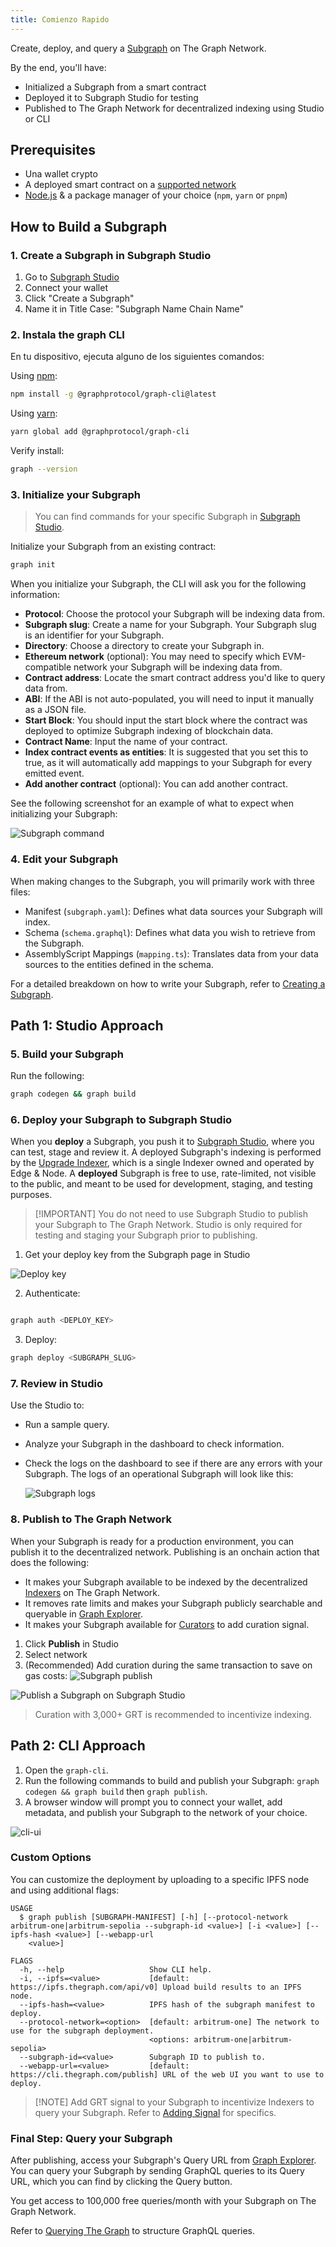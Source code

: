 ```yaml
---
title: Comienzo Rapido
---
```


Create, deploy, and query a [Subgraph](/subgraphs/developing/developer-faq/#1-what-is-a-subgraph) on The Graph Network.

By the end, you'll have:

- Initialized a Subgraph from a smart contract
- Deployed it to Subgraph Studio for testing
- Published to The Graph Network for decentralized indexing using Studio or CLI

## Prerequisites

- Una wallet crypto
- A deployed smart contract on a [supported network](/supported-networks/)
- [Node.js](https://nodejs.org/) & a package manager of your choice (`npm`, `yarn` or `pnpm`)

## How to Build a Subgraph

### 1. Create a Subgraph in Subgraph Studio

1. Go to [Subgraph Studio](https://thegraph.com/studio/)
2. Connect your wallet
3. Click "Create a Subgraph"
4. Name it in Title Case: "Subgraph Name Chain Name"

### 2. Instala the graph CLI

En tu dispositivo, ejecuta alguno de los siguientes comandos:

Using [npm](https://www.npmjs.com/):

```sh
npm install -g @graphprotocol/graph-cli@latest
```

Using [yarn](https://yarnpkg.com/):

```sh
yarn global add @graphprotocol/graph-cli
```

Verify install:

```sh
graph --version
```

### 3. Initialize your Subgraph

> You can find commands for your specific Subgraph in [Subgraph Studio](https://thegraph.com/studio/).

Initialize your Subgraph from an existing contract:

```sh
graph init
```

When you initialize your Subgraph, the CLI will ask you for the following information:

- **Protocol**: Choose the protocol your Subgraph will be indexing data from.
- **Subgraph slug**: Create a name for your Subgraph. Your Subgraph slug is an identifier for your Subgraph.
- **Directory**: Choose a directory to create your Subgraph in.
- **Ethereum network** (optional): You may need to specify which EVM-compatible network your Subgraph will be indexing data from.
- **Contract address**: Locate the smart contract address you'd like to query data from.
- **ABI**: If the ABI is not auto-populated, you will need to input it manually as a JSON file.
- **Start Block**: You should input the start block where the contract was deployed to optimize Subgraph indexing of blockchain data.
- **Contract Name**: Input the name of your contract.
- **Index contract events as entities**: It is suggested that you set this to true, as it will automatically add mappings to your Subgraph for every emitted event.
- **Add another contract** (optional): You can add another contract.

See the following screenshot for an example of what to expect when initializing your Subgraph:

![Subgraph command](/img/CLI-Example.png)

### 4. Edit your Subgraph

When making changes to the Subgraph, you will primarily work with three files:

- Manifest (`subgraph.yaml`): Defines what data sources your Subgraph will index.
- Schema (`schema.graphql`): Defines what data you wish to retrieve from the Subgraph.
- AssemblyScript Mappings (`mapping.ts`): Translates data from your data sources to the entities defined in the schema.

For a detailed breakdown on how to write your Subgraph, refer to [Creating a Subgraph](/subgraphs/developing/creating/starting-your-subgraph/).

## Path 1: Studio Approach

### 5. Build your Subgraph

Run the following:

```sh
graph codegen && graph build
```

### 6. Deploy your Subgraph to Subgraph Studio

When you **deploy** a Subgraph, you push it to [Subgraph Studio](https://thegraph.com/studio/), where you can test, stage and review it. A deployed Subgraph's indexing is performed by the [Upgrade Indexer](https://thegraph.com/blog/upgrade-indexer/), which is a single Indexer owned and operated by Edge & Node. A **deployed** Subgraph is free to use, rate-limited, not visible to the public, and meant to be used for development, staging, and testing purposes.

> [!IMPORTANT] You do not need to use Subgraph Studio to publish your Subgraph to The Graph Network. Studio is only required for testing and staging your Subgraph prior to publishing.

1. Get your deploy key from the Subgraph page in Studio

![Deploy key](/img/subgraph-studio-deploy-key.jpg)

2. Authenticate:

```sh

graph auth <DEPLOY_KEY>
```

3. Deploy:

```sh
graph deploy <SUBGRAPH_SLUG>
```

### 7. Review in Studio

Use the Studio to:

- Run a sample query.
- Analyze your Subgraph in the dashboard to check information.
- Check the logs on the dashboard to see if there are any errors with your Subgraph. The logs of an operational Subgraph will look like this:

  ![Subgraph logs](/img/subgraph-logs-image.png)

### 8. Publish to The Graph Network

When your Subgraph is ready for a production environment, you can publish it to the decentralized network. Publishing is an onchain action that does the following:

- It makes your Subgraph available to be indexed by the decentralized [Indexers](/indexing/overview/) on The Graph Network.
- It removes rate limits and makes your Subgraph publicly searchable and queryable in [Graph Explorer](https://thegraph.com/explorer/).
- It makes your Subgraph available for [Curators](/resources/roles/curating/) to add curation signal.

1. Click **Publish** in Studio
2. Select network
3. (Recommended) Add curation during the same transaction to save on gas costs: ![Subgraph publish](/img/studio-publish-modal.png)

![Publish a Subgraph on Subgraph Studio](/img/publish-sub-transfer.png)

> Curation with 3,000+ GRT is recommended to incentivize indexing.

## Path 2: CLI Approach

1. Open the `graph-cli`.
2. Run the following commands to build and publish your Subgraph: `graph codegen && graph build` then `graph publish`.
3. A browser window will prompt you to connect your wallet, add metadata, and publish your Subgraph to the network of your choice.

![cli-ui](/img/cli-ui.png)

### Custom Options

You can customize the deployment by uploading to a specific IPFS node and using additional flags:

```
USAGE
  $ graph publish [SUBGRAPH-MANIFEST] [-h] [--protocol-network arbitrum-one|arbitrum-sepolia --subgraph-id <value>] [-i <value>] [--ipfs-hash <value>] [--webapp-url
    <value>]

FLAGS
  -h, --help                   Show CLI help.
  -i, --ipfs=<value>           [default: https://ipfs.thegraph.com/api/v0] Upload build results to an IPFS node.
  --ipfs-hash=<value>          IPFS hash of the subgraph manifest to deploy.
  --protocol-network=<option>  [default: arbitrum-one] The network to use for the subgraph deployment.
                               <options: arbitrum-one|arbitrum-sepolia>
  --subgraph-id=<value>        Subgraph ID to publish to.
  --webapp-url=<value>         [default: https://cli.thegraph.com/publish] URL of the web UI you want to use to deploy.

```

> [!NOTE] Add GRT signal to your Subgraph to incentivize Indexers to query your Subgraph. Refer to [Adding Signal](developing/publishing/publishing-a-subgraph/#adding-signal-to-your-subgraph) for specifics.

### Final Step: Query your Subgraph

After publishing, access your Subgraph's Query URL from [Graph Explorer](https://thegraph.com/explorer/). You can query your Subgraph by sending GraphQL queries to its Query URL, which you can find by clicking the Query button.

You get access to 100,000 free queries/month with your Subgraph on The Graph Network.

Refer to [Querying The Graph](/subgraphs/querying/introduction/) to structure GraphQL queries.

